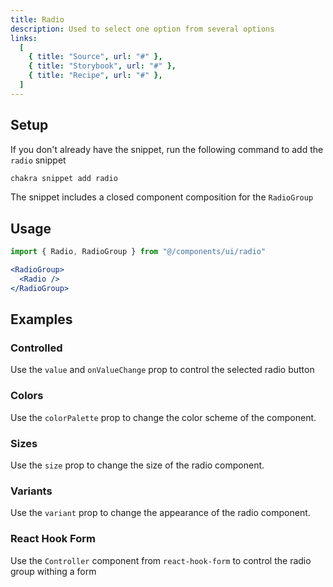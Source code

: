```yaml
---
title: Radio
description: Used to select one option from several options
links:
  [
    { title: "Source", url: "#" },
    { title: "Storybook", url: "#" },
    { title: "Recipe", url: "#" },
  ]
---
```


<ExampleTabs name="radio-basic" />

## Setup

If you don't already have the snippet, run the following command to add the
`radio` snippet

```sh
chakra snippet add radio
```

The snippet includes a closed component composition for the `RadioGroup`

## Usage

```jsx
import { Radio, RadioGroup } from "@/components/ui/radio"
```

```jsx
<RadioGroup>
  <Radio />
</RadioGroup>
```

## Examples

### Controlled

Use the `value` and `onValueChange` prop to control the selected radio button

<ExampleTabs name="radio-controlled" />

### Colors

Use the `colorPalette` prop to change the color scheme of the component.

<ExampleTabs name="radio-with-colors" />

### Sizes

Use the `size` prop to change the size of the radio component.

<ExampleTabs name="radio-with-sizes" />

### Variants

Use the `variant` prop to change the appearance of the radio component.

<ExampleTabs name="radio-with-variants" />

### React Hook Form

Use the `Controller` component from `react-hook-form` to control the radio group
withing a form

<ExampleTabs name="radio-with-form" />
